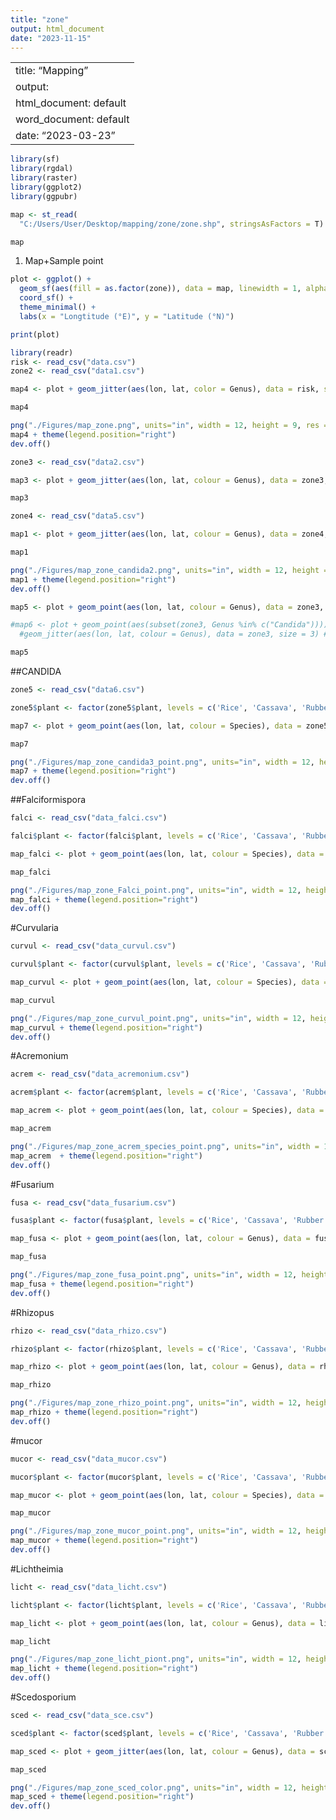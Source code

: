 ```yaml
---
title: "zone"
output: html_document
date: "2023-11-15"
---
```


---
title: "Mapping"
output:
  html_document: default
  word_document: default
date: "2023-03-23"
---

```r
library(sf)
library(rgdal)  
library(raster) 
library(ggplot2)
library(ggpubr)
```
  
```r
map <- st_read(
  "C:/Users/User/Desktop/mapping/zone/zone.shp", stringsAsFactors = T)
```
  
```r
map
```
  
1. Map+Sample point
```r
plot <- ggplot() + 
  geom_sf(aes(fill = as.factor(zone)), data = map, linewidth = 1, alpha = 0.4) +
  coord_sf() +
  theme_minimal() +
  labs(x = "Longtitude (°E)", y = "Latitude (°N)") 
```

```r
print(plot)
```

```r
library(readr)
risk <- read_csv("data.csv")
zone2 <- read_csv("data1.csv")
```
  
```r
map4 <- plot + geom_jitter(aes(lon, lat, color = Genus), data = risk, size = 3) 
```


```r
map4
```

```r

png("./Figures/map_zone.png", units="in", width = 12, height = 9, res = 600 )
map4 + theme(legend.position="right")
dev.off()

```

```r
zone3 <- read_csv("data2.csv")
```
```r
map3 <- plot + geom_jitter(aes(lon, lat, colour = Genus), data = zone3, size = 3) 
```

```r
map3
```

```r
zone4 <- read_csv("data5.csv")
```


```r
map1 <- plot + geom_jitter(aes(lon, lat, colour = Genus), data = zone4, size = 2) + facet_grid(~plant) + theme_pubr(border= TRUE) 
```

```r
map1
```

```r

png("./Figures/map_zone_candida2.png", units="in", width = 12, height = 9, res = 600 )
map1 + theme(legend.position="right")
dev.off()

```

```r
map5 <- plot + geom_point(aes(lon, lat, colour = Genus), data = zone3, size = 3) + scale_color_manual(values = c("Candida" = "Red"))
```

```r
#map6 <- plot + geom_point(aes(subset(zone3, Genus %in% c("Candida")))) + 
  #geom_jitter(aes(lon, lat, colour = Genus), data = zone3, size = 3) #+ scale_color_manual(values = c("Candida" = "Red"))
```

```r
map5
```


##CANDIDA
```r
zone5 <- read_csv("data6.csv")
```

```r
zone5$plant <- factor(zone5$plant, levels = c('Rice', 'Cassava', 'Rubber tree', 'Sugarcane')) 
```

```r
map7 <- plot + geom_point(aes(lon, lat, colour = Species), data = zone5, size = 2) + facet_grid(~plant) + theme_pubr(border= TRUE) 
```

```r
map7
```


```r

png("./Figures/map_zone_candida3_point.png", units="in", width = 12, height = 9, res = 600 )
map7 + theme(legend.position="right")
dev.off()

```

##Falciformispora
```r
falci <- read_csv("data_falci.csv")
```

```r
falci$plant <- factor(falci$plant, levels = c('Rice', 'Cassava', 'Rubber tree', 'Sugarcane')) 
```

```r
map_falci <- plot + geom_point(aes(lon, lat, colour = Species), data = falci, size = 2) + facet_grid(~plant) + theme_pubr(border= TRUE) 
```

```r
map_falci
```

```r

png("./Figures/map_zone_Falci_point.png", units="in", width = 12, height = 9, res = 600 )
map_falci + theme(legend.position="right")
dev.off()

```

#Curvularia
```r
curvul <- read_csv("data_curvul.csv")
```

```r
curvul$plant <- factor(curvul$plant, levels = c('Rice', 'Cassava', 'Rubber tree', 'Sugarcane')) 
```

```r
map_curvul <- plot + geom_point(aes(lon, lat, colour = Species), data = curvul, size = 2) + facet_grid(~plant) + theme_pubr(border= TRUE) 
```


```r
map_curvul
```

```r

png("./Figures/map_zone_curvul_point.png", units="in", width = 12, height = 9, res = 600 )
map_curvul + theme(legend.position="right")
dev.off()

```

#Acremonium
```r
acrem <- read_csv("data_acremonium.csv")
```

```r
acrem$plant <- factor(acrem$plant, levels = c('Rice', 'Cassava', 'Rubber tree', 'Sugarcane')) 
```

```r
map_acrem <- plot + geom_point(aes(lon, lat, colour = Species), data = acrem , size = 2) + facet_grid(~plant) + theme_pubr(border= TRUE) 
```

```r
map_acrem 
```

```r

png("./Figures/map_zone_acrem_species_point.png", units="in", width = 12, height = 9, res = 600 )
map_acrem  + theme(legend.position="right")
dev.off()

```


#Fusarium
```r
fusa <- read_csv("data_fusarium.csv")
```

```r
fusa$plant <- factor(fusa$plant, levels = c('Rice', 'Cassava', 'Rubber tree', 'Sugarcane')) 
```

```r
map_fusa <- plot + geom_point(aes(lon, lat, colour = Genus), data = fusa , size = 2) + facet_grid(~plant) + theme_pubr(border= TRUE) 
```

```r
map_fusa
```

```r

png("./Figures/map_zone_fusa_point.png", units="in", width = 12, height = 9, res = 600 )
map_fusa + theme(legend.position="right")
dev.off()

```


#Rhizopus
```r
rhizo <- read_csv("data_rhizo.csv")
```

```r
rhizo$plant <- factor(rhizo$plant, levels = c('Rice', 'Cassava', 'Rubber tree', 'Sugarcane')) 
```

```r
map_rhizo <- plot + geom_point(aes(lon, lat, colour = Genus), data = rhizo , size = 2) + facet_grid(~plant) + theme_pubr(border= TRUE) 
```

```r
map_rhizo
```

```r

png("./Figures/map_zone_rhizo_point.png", units="in", width = 12, height = 9, res = 600 )
map_rhizo + theme(legend.position="right")
dev.off()

```


#mucor
```r
mucor <- read_csv("data_mucor.csv")
```

```r
mucor$plant <- factor(mucor$plant, levels = c('Rice', 'Cassava', 'Rubber tree', 'Sugarcane')) 
```

```r
map_mucor <- plot + geom_point(aes(lon, lat, colour = Species), data = mucor , size = 2) + facet_grid(~plant) + theme_pubr(border= TRUE) 
```

```r
map_mucor
```

```r

png("./Figures/map_zone_mucor_point.png", units="in", width = 12, height = 9, res = 600 )
map_mucor + theme(legend.position="right")
dev.off()

```

#Lichtheimia
```r
licht <- read_csv("data_licht.csv")
```

```r
licht$plant <- factor(licht$plant, levels = c('Rice', 'Cassava', 'Rubber tree', 'Sugarcane')) 
```

```r
map_licht <- plot + geom_point(aes(lon, lat, colour = Genus), data = licht , size = 2) + facet_grid(~plant) + theme_pubr(border= TRUE) 
```

```r
map_licht
```

```r

png("./Figures/map_zone_licht_piont.png", units="in", width = 12, height = 9, res = 600 )
map_licht + theme(legend.position="right")
dev.off()

```

#Scedosporium
```r
sced <- read_csv("data_sce.csv")
```

```r
sced$plant <- factor(sced$plant, levels = c('Rice', 'Cassava', 'Rubber tree', 'Sugarcane')) 
```

```r
map_sced <- plot + geom_jitter(aes(lon, lat, colour = Genus), data = sced , size = 2) + facet_grid(~plant) + theme_pubr(border= TRUE) 
```

```r
map_sced
```

```r

png("./Figures/map_zone_sced_color.png", units="in", width = 12, height = 9, res = 600 )
map_sced + theme(legend.position="right")
dev.off()

```
